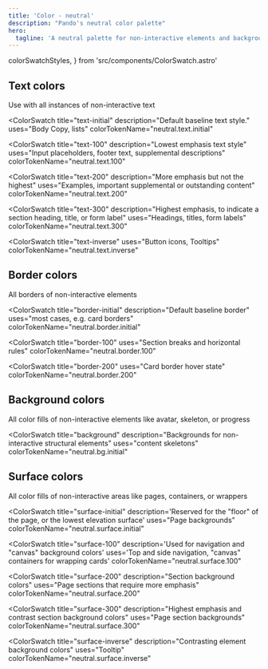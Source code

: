 ```yaml
---
title: 'Color - neutral'
description: "Pando's neutral color palette"
hero:
  tagline: 'A neutral palette for non-interactive elements and backgrounds.'
---
```


  colorSwatchStyles,
} from 'src/components/ColorSwatch.astro'

## Text colors

Use with all instances of non-interactive text

<ColorSwatch
  title="text-initial"
  description="Default baseline text style."
  uses="Body Copy, lists"
  colorTokenName="neutral.text.initial"
>
  <div class={css(colorSwatchStyles, { bg: 'neutral.text.initial' })} />
</ColorSwatch>

<ColorSwatch
  title="text-100"
  description="Lowest emphasis text style"
  uses="Input placeholders, footer text, supplemental descriptions"
  colorTokenName="neutral.text.100"
>
  <div class={css(colorSwatchStyles, { bg: 'neutral.text.100' })} />
</ColorSwatch>

<ColorSwatch
  title="text-200"
  description="More emphasis but not the highest"
  uses="Examples, important supplemental or outstanding content"
  colorTokenName="neutral.text.200"
>
  <div class={css(colorSwatchStyles, { bg: 'neutral.text.200' })} />
</ColorSwatch>

<ColorSwatch
  title="text-300"
  description="Highest emphasis, to indicate a section heading, title, or form label"
  uses="Headings, titles, form labels"
  colorTokenName="neutral.text.300"
>
  <div class={css(colorSwatchStyles, { bg: 'neutral.text.300' })} />
</ColorSwatch>

<ColorSwatch
  title="text-inverse"
  uses="Button icons, Tooltips"
  colorTokenName="neutral.text.inverse"
>
  <div class={css(colorSwatchStyles, { bg: 'neutral.text.inverse' })} />
</ColorSwatch>

## Border colors

All borders of non-interactive elements

<ColorSwatch
  title="border-initial"
  description="Default baseline border"
  uses="most cases, e.g. card borders"
  colorTokenName="neutral.border.initial"
>
  <div class={css(colorSwatchStyles, { bg: 'neutral.border.initial' })} />
</ColorSwatch>

<ColorSwatch
  title="border-100"
  uses="Section breaks and horizontal rules"
  colorTokenName="neutral.border.100"
>
  <div class={css(colorSwatchStyles, { bg: 'neutral.border.100' })} />
</ColorSwatch>

<ColorSwatch
  title="border-200"
  uses="Card border hover state"
  colorTokenName="neutral.border.200"
>
  <div class={css(colorSwatchStyles, { bg: 'neutral.border.200' })} />
</ColorSwatch>

## Background colors

All color fills of non-interactive elements like avatar, skeleton, or progress

<ColorSwatch
  title="background"
  description="Backgrounds for non-interactive structural elements"
  uses="content skeletons"
  colorTokenName="neutral.bg.initial"
>
  <div class={css(colorSwatchStyles, { bg: 'neutral.bg.initial' })} />
</ColorSwatch>

## Surface colors

All color fills of non-interactive areas like pages, containers, or wrappers

<ColorSwatch
  title="surface-initial"
  description='Reserved for the "floor" of the page, or the lowest elevation surface'
  uses="Page backgrounds"
  colorTokenName="neutral.surface.initial"
>
  <div class={css(colorSwatchStyles, { bg: 'neutral.surface.initial' })} />
</ColorSwatch>

<ColorSwatch
  title="surface-100"
  description='Used for navigation and "canvas" background colors'
  uses='Top and side navigation, "canvas" containers for wrapping cards'
  colorTokenName="neutral.surface.100"
>
  <div class={css(colorSwatchStyles, { bg: 'neutral.surface.100' })} />
</ColorSwatch>

<ColorSwatch
  title="surface-200"
  description="Section background colors"
  uses="Page sections that require more emphasis"
  colorTokenName="neutral.surface.200"
>
  <div class={css(colorSwatchStyles, { bg: 'neutral.surface.200' })} />
</ColorSwatch>

<ColorSwatch
  title="surface-300"
  description="Highest emphasis and contrast section background colors"
  uses="Page section backgrounds"
  colorTokenName="neutral.surface.300"
>
  <div class={css(colorSwatchStyles, { bg: 'neutral.surface.300' })} />
</ColorSwatch>

<ColorSwatch
  title="surface-inverse"
  description="Contrasting element background colors"
  uses="Tooltip"
  colorTokenName="neutral.surface.inverse"
>
  <div class={css(colorSwatchStyles, { bg: 'neutral.surface.inverse' })} />
</ColorSwatch>
